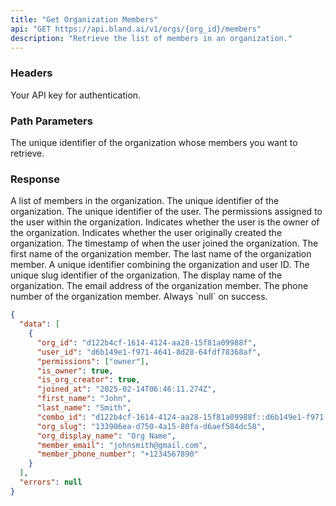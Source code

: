 ```yaml
---
title: "Get Organization Members"  
api: "GET https://api.bland.ai/v1/orgs/{org_id}/members"  
description: "Retrieve the list of members in an organization."  
---
```


### Headers

<ParamField header="authorization" type="string" required>  
  Your API key for authentication.  
</ParamField>  

### Path Parameters

<ParamField path="org_id" type="string" required>  
  The unique identifier of the organization whose members you want to retrieve.  
</ParamField>  

### Response

<ResponseField name="data" type="array">  
  A list of members in the organization.  
</ResponseField>  

<ResponseField name="data.org_id" type="string">  
  The unique identifier of the organization.  
</ResponseField>  

<ResponseField name="data.user_id" type="string">  
  The unique identifier of the user.  
</ResponseField>  

<ResponseField name="data.permissions" type="array">  
  The permissions assigned to the user within the organization.  
</ResponseField>  

<ResponseField name="data.is_owner" type="boolean">  
  Indicates whether the user is the owner of the organization.  
</ResponseField>  

<ResponseField name="data.is_org_creator" type="boolean">  
  Indicates whether the user originally created the organization.  
</ResponseField>  

<ResponseField name="data.joined_at" type="string (ISO 8601)">  
  The timestamp of when the user joined the organization.  
</ResponseField>  

<ResponseField name="data.first_name" type="string">  
  The first name of the organization member.  
</ResponseField>  

<ResponseField name="data.last_name" type="string">  
  The last name of the organization member.  
</ResponseField>  

<ResponseField name="data.combo_id" type="string">  
  A unique identifier combining the organization and user ID.  
</ResponseField>  

<ResponseField name="data.org_slug" type="string">  
  The unique slug identifier of the organization.  
</ResponseField>  

<ResponseField name="data.org_display_name" type="string">  
  The display name of the organization.  
</ResponseField>  

<ResponseField name="data.member_email" type="string">  
  The email address of the organization member.  
</ResponseField>  

<ResponseField name="data.member_phone_number" type="string">  
  The phone number of the organization member.  
</ResponseField>  

<ResponseField name="errors" type="null">  
  Always `null` on success.  
</ResponseField>  

<ResponseExample>  

```json Response  
{
  "data": [
    {
      "org_id": "d122b4cf-1614-4124-aa28-15f81a09988f",
      "user_id": "d6b149e1-f971-4641-8d28-64fdf78368af",
      "permissions": ["owner"],
      "is_owner": true,
      "is_org_creator": true,
      "joined_at": "2025-02-14T06:46:11.274Z",
      "first_name": "John",
      "last_name": "Smith",
      "combo_id": "d122b4cf-1614-4124-aa28-15f81a09988f::d6b149e1-f971-4641-8d28-64fdf78368af",
      "org_slug": "133906ea-d750-4a15-80fa-d6aef584dc58",
      "org_display_name": "Org Name",
      "member_email": "johnsmith@gmail.com",
      "member_phone_number": "+1234567890"
    }
  ],
  "errors": null
}
```
</ResponseExample>